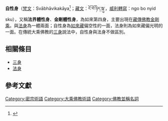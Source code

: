 {{藏傳佛教}}
'''自性身'''（[[梵文|梵文]]：Svābhāvikakāya<ref>{{Cite book|title=''Groundless Paths: The Prajnaparamita Sutras, The Ornament of Clear Realization, and Its Commentaries in the Tibetan Nyingma Tradition''|author=Karl Brunnholzl|publisher=Snow Lion|date=2012-08-14|ISBN13=978-1559393751}}</ref>；[[藏文|藏文]]：ངོ་བོ་ཉིད་སྐུ་，[[威利轉寫|威利轉寫]]：ngo bo nyid sku），又稱'''法界體性身'''、'''金剛體性身'''，為如來第四身，主要出現在[[藏傳佛教|藏傳佛教]][[金剛乘|金剛乘]]。與[[法身|法身]]為一體兩面；自性身為[[如來藏|如來藏]]偏空性的一面，法身則為如來藏偏光明的一面。在傳統大乘佛教的[[三身|三身]]說法中，自性身與法身不做區別。

== 相關條目 ==
* [[三身|三身]]
* [[法身|法身]]

== 參考文獻 ==
{{reflist}}

{{佛教小作品}}

[[Category:密宗術語|Category:密宗術語]]
[[Category:大乘佛教術語|Category:大乘佛教術語]]
[[Category:佛教並稱名詞|Category:佛教並稱名詞]]